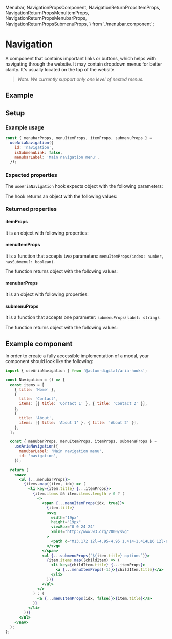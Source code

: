   Menubar,
  NavigationPropsComponent,
  NavigationReturnPropsItemProps,
  NavigationReturnPropsMenuItemProps,
  NavigationReturnPropsMenubarProps,
  NavigationReturnPropsSubmenuProps,
} from './menubar.component';

<Meta title="Aria Component/Navigation" />

# Navigation

A component that contains important links or buttons, which helps with navigating through the website. It may contain dropdown menus for better clarity. It's usually located on the top of the website.

> _Note: We currently support only one level of nested menus._

## Example

<Canvas>
  <Menubar />
</Canvas>

## Setup

### Example usage

```js
const { menubarProps, menuItemProps, itemProps, submenuProps } =
  useAriaNavigation({
    id: 'navigation',
    isSubmenuLink: false,
    menubarLabel: 'Main navigation menu',
  });
```

### Expected properties

The `useAriaNavigation` hook expects object with the following parameters:

<ArgsTable of={NavigationPropsComponent} sort="requiredFirst" />

The hook returns an object with the following values:

### Returned properties

#### itemProps

It is an object with following properties:

<ArgsTable of={NavigationReturnPropsItemProps} />

#### menuItemProps

It is a function that accepts two parameters: `menuItemProps(index: number, hasSubmenu?: boolean)`.

The function returns object with the following values:

<ArgsTable of={NavigationReturnPropsMenuItemProps} />

#### menubarProps

It is an object with following properties:

<ArgsTable of={NavigationReturnPropsMenubarProps} />

#### submenuProps

It is a function that accepts one parameter: `submenuProps(label: string)`.

The function returns object with the following values:

<ArgsTable of={NavigationReturnPropsSubmenuProps} />

## Example component

In order to create a fully accessible implementation of a modal, your component should look like the following:

```jsx
import { useAriaNavigation } from '@actum-digital/aria-hooks';

const Navigation = () => {
  const items = [
    { title: 'Home' },
    {
      title: 'Contact',
      items: [{ title: 'Contact 1' }, { title: 'Contact 2' }],
    },
    {
      title: 'About',
      items: [{ title: 'About 1' }, { title: 'About 2' }],
    },
  ];

  const { menubarProps, menuItemProps, itemProps, submenuProps } =
    useAriaNavigation({
      menubarLabel: 'Main navigation menu',
      id: 'navigation',
    });

  return (
    <nav>
      <ul {...menubarProps}>
        {items.map((item, idx) => (
          <li key={item.title} {...itemProps}>
            {item.items && item.items.length > 0 ? (
              <>
                <span {...menuItemProps(idx, true)}>
                  {item.title}
                  <svg
                    width="19px"
                    height="19px"
                    viewBox="0 0 24 24"
                    xmlns="http://www.w3.org/2000/svg"
                  >
                    <path d="M13.172 12l-4.95-4.95 1.414-1.414L16 12l-6.364 6.364-1.414-1.414z" />
                  </svg>
                </span>
                <ul {...submenuProps(`${item.title} options`)}>
                  {item.items.map((childItem) => (
                    <li key={childItem.title} {...itemProps}>
                      <a {...menuItemProps(-1)}>{childItem.title}</a>
                    </li>
                  ))}
                </ul>
              </>
            ) : (
              <a {...menuItemProps(idx, false)}>{item.title}</a>
            )}
          </li>
        ))}
      </ul>
    </nav>
  );
};
```

